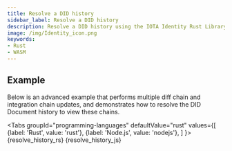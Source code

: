 ```yaml
---
title: Resolve a DID history
sidebar_label: Resolve a DID history
description: Resolve a DID history using the IOTA Identity Rust Library or its WASM binding
image: /img/Identity_icon.png
keywords:
- Rust
- WASM
---
```


## Example

Below is an advanced example that performs multiple diff chain and integration chain updates, and demonstrates how to resolve the DID Document history to view these chains.

<Tabs
    groupId="programming-languages"
    defaultValue="rust"
    values={[
        {label: 'Rust', value: 'rust'},
        {label: 'Node.js', value: 'nodejs'},
    ]
    }>
    <TabItem value="rust">
        <CodeBlock className="language-rust">
            {resolve_history_rs}
        </CodeBlock>
    </TabItem>
    <TabItem value='nodejs'>
        <CodeBlock className="language-javascript">
            {resolve_history_js}
        </CodeBlock></TabItem>
</Tabs>